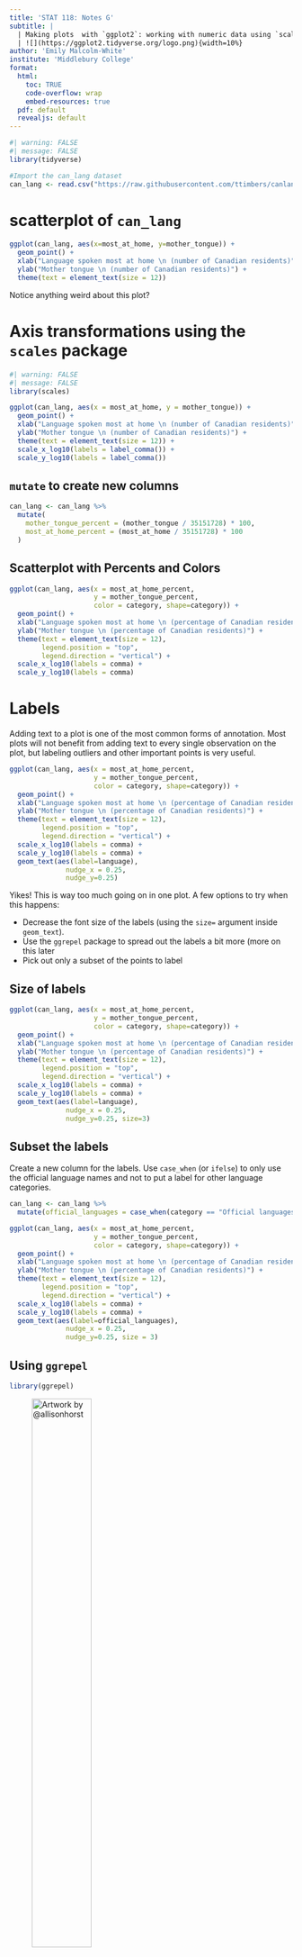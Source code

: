 ```yaml
---
title: 'STAT 118: Notes G'
subtitle: |
  | Making plots  with `ggplot2`: working with numeric data using `scales`, labels, jitter
  | ![](https://ggplot2.tidyverse.org/logo.png){width=10%}
author: 'Emily Malcolm-White'
institute: 'Middlebury College'
format:
  html: 
    toc: TRUE
    code-overflow: wrap
    embed-resources: true
  pdf: default
  revealjs: default
---
```



```r
#| warning: FALSE
#| message: FALSE
library(tidyverse)
```

```r
#Import the can_lang dataset 
can_lang <- read.csv("https://raw.githubusercontent.com/ttimbers/canlang/master/inst/extdata/can_lang.csv")
```


# scatterplot of `can_lang`

```r
ggplot(can_lang, aes(x=most_at_home, y=mother_tongue)) +
  geom_point() + 
  xlab("Language spoken most at home \n (number of Canadian residents)") +
  ylab("Mother tongue \n (number of Canadian residents)") +
  theme(text = element_text(size = 12))
```

Notice anything weird about this plot? 

# Axis transformations using the `scales` package

```r
#| warning: FALSE
#| message: FALSE
library(scales)
```

```r
ggplot(can_lang, aes(x = most_at_home, y = mother_tongue)) +
  geom_point() +
  xlab("Language spoken most at home \n (number of Canadian residents)") +
  ylab("Mother tongue \n (number of Canadian residents)") +
  theme(text = element_text(size = 12)) +
  scale_x_log10(labels = label_comma()) +
  scale_y_log10(labels = label_comma())
```


## `mutate` to create new columns

```r
can_lang <- can_lang %>%
  mutate(
    mother_tongue_percent = (mother_tongue / 35151728) * 100,
    most_at_home_percent = (most_at_home / 35151728) * 100
  )
```

## Scatterplot with Percents and Colors

```r
ggplot(can_lang, aes(x = most_at_home_percent, 
                     y = mother_tongue_percent, 
                     color = category, shape=category)) +
  geom_point() +
  xlab("Language spoken most at home \n (percentage of Canadian residents)") +
  ylab("Mother tongue \n (percentage of Canadian residents)") +
  theme(text = element_text(size = 12),
        legend.position = "top",
        legend.direction = "vertical") +
  scale_x_log10(labels = comma) +
  scale_y_log10(labels = comma)
```



# Labels

Adding text to a plot is one of the most common forms of annotation. Most plots will not benefit from adding text to every single observation on the plot, but labeling outliers and other important points is very useful. 

```r
ggplot(can_lang, aes(x = most_at_home_percent, 
                     y = mother_tongue_percent, 
                     color = category, shape=category)) +
  geom_point() +
  xlab("Language spoken most at home \n (percentage of Canadian residents)") +
  ylab("Mother tongue \n (percentage of Canadian residents)") +
  theme(text = element_text(size = 12),
        legend.position = "top",
        legend.direction = "vertical") +
  scale_x_log10(labels = comma) +
  scale_y_log10(labels = comma) + 
  geom_text(aes(label=language), 
              nudge_x = 0.25, 
              nudge_y=0.25)
```

Yikes! This is way too much going on in one plot. A few options to try when this happens: 

- Decrease the font size of the labels (using the `size=` argument inside `geom_text`).
- Use the `ggrepel` package to spread out the labels a bit more (more on this later
- Pick out only a subset of the points to label

## Size of labels

```r
ggplot(can_lang, aes(x = most_at_home_percent, 
                     y = mother_tongue_percent, 
                     color = category, shape=category)) +
  geom_point() +
  xlab("Language spoken most at home \n (percentage of Canadian residents)") +
  ylab("Mother tongue \n (percentage of Canadian residents)") +
  theme(text = element_text(size = 12),
        legend.position = "top",
        legend.direction = "vertical") +
  scale_x_log10(labels = comma) +
  scale_y_log10(labels = comma) + 
  geom_text(aes(label=language), 
              nudge_x = 0.25, 
              nudge_y=0.25, size=3)
```

## Subset the labels

Create a new column for the labels. Use `case_when` (or `ifelse`) to only use the official language names and not to put a label for other language categories. 

```r
can_lang <- can_lang %>% 
  mutate(official_languages = case_when(category == "Official languages" ~ language, TRUE ~ NA ))
```

```r
ggplot(can_lang, aes(x = most_at_home_percent, 
                     y = mother_tongue_percent, 
                     color = category, shape=category)) +
  geom_point() +
  xlab("Language spoken most at home \n (percentage of Canadian residents)") +
  ylab("Mother tongue \n (percentage of Canadian residents)") +
  theme(text = element_text(size = 12),
        legend.position = "top",
        legend.direction = "vertical") +
  scale_x_log10(labels = comma) +
  scale_y_log10(labels = comma) + 
  geom_text(aes(label=official_languages), 
              nudge_x = 0.25, 
              nudge_y=0.25, size = 3)
```

## Using `ggrepel`

```r
library(ggrepel)
```

![Artwork by @allisonhorst](https://cdn.myportfolio.com/45214904-6a61-4e23-98d6-b140f8654a40/874dedf0-55d1-4cdd-a390-45b8376d2fc2_rw_1920.png?h=39c69f525af3256f7096f510bafb0913){width=50%}

```r
ggplot(can_lang, aes(x = most_at_home_percent, 
                     y = mother_tongue_percent, 
                     color = category, shape=category)) +
  geom_point() +
  xlab("Language spoken most at home \n (percentage of Canadian residents)") +
  ylab("Mother tongue \n (percentage of Canadian residents)") +
  theme(text = element_text(size = 12),
        legend.position = "top",
        legend.direction = "vertical") +
  scale_x_log10(labels = comma) +
  scale_y_log10(labels = comma) + 
  geom_text_repel(aes(label=official_languages), min.segment.length=0, box.padding=1)
```

# (Optional) Jitter


This dataset contains a subset of the fuel economy data that the EPA makes available on https://fueleconomy.gov/. It contains only models which had a new release every year between 1999 and 2008 - this was used as a proxy for the popularity of the car.

```r
data("mpg")
```

```r
ggplot(data = mpg, aes(x = displ, y = hwy)) + 
  geom_point(aes(color = class)) +
  ggtitle("Overlapping Points")
```

Note how there is only a fixed number of values for the x-axis and a fixed number of values for the y-axis. It's possible that some points might be overlapping others! 

**Jittering** is a technique for adding random noise to data points that have identical values in a plot. It is a useful method for avoiding overplotting and making it easier to visualize the density of data points that are otherwise hidden behind each other.

We add `position="jitter"` inside the `geom_point` layer: 

```r
ggplot(data = mpg, aes(x = displ, y = hwy)) + 
  geom_point(aes(color = class), position = "jitter", alpha=0.7) +
  ggtitle("With jitter and alpha")  +
  xlab("Engine Displacement (in L)") + 
  ylab("Fuel Efficiency (mpg)") + 
  labs(caption = "Source: Fuel Economy Data 1999 - 2008 www.fueleconomy.gov")
```

# Brain Break

Hans Rosling's famous lectures combine enormous quantities of public data with a sport's commentator's style to reveal the story of the world's past, present and future development.

<iframe width="560" height="315" src="https://www.youtube.com/embed/jbkSRLYSojo?start=29" title="YouTube video player" frameborder="0" allow="accelerometer; autoplay; clipboard-write; encrypted-media; gyroscope; picture-in-picture; web-share" allowfullscreen></iframe>


